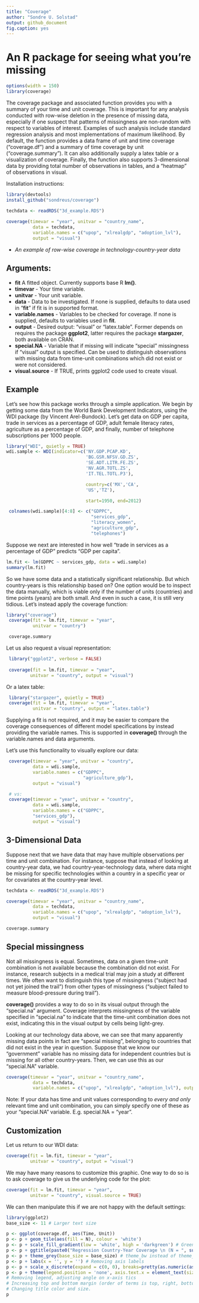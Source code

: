 ```yaml
---
title: "Coverage"
author: "Sondre U. Solstad"
output: github_document
fig.caption: yes
---
```

#  An R package for seeing what you're missing

```r
options(width = 150)
library(coverage)
```

The coverage package and associated function provides you with a summary of your time and unit coverage. This is important for any analysis conducted with row-wise deletion in the presence of missing data, especially if one suspect that patterns of missingness are non-random with respect to variables of interest. Examples of such analysis include standard regression analysis and most implementations of maximum likelihood. By default, the function provides a data frame of unit and time coverage ("coverage.df") and a summary of time coverage by unit ("coverage.summary"). It can also additionally supply a latex table or a visualization of coverage. Finally, the function also supports 3-dimensional data by providing total number of observations in tables, and a "heatmap" of observations in visual.

Installation instructions:
```r
library(devtools)
install_github("sondreus/coverage")
```


```r
techdata <- readRDS("3d_example.RDS")
 
coverage(timevar = "year", unitvar = "country_name",
          data = techdata,
          variable.names = c("upop", "xlrealgdp", "adoption_lvl"),
          output = "visual")

```

- *An example of row-wise coverage in technology-country-year data*

## Arguments: 

* **fit** A fitted object. Currently supports base R **lm()**.
* **timevar** - Your time variable.
* **unitvar** - Your unit variable.
* **data** - Data to be investigated. If none is supplied, defaults to data used in "**fit**" if fit is in supported format.
* **variable.names** - Variables to be checked for coverage. If none is supplied, defaults to variables used in **fit**.
* **output** - Desired output: "visual" or "latex.table". Former depends on requires the package **ggplot2**, latter requires the package **stargazer**, both available on CRAN.
* **special.NA** - Variable that if missing will indicate "special" missingness if "visual" output is specified. Can be used to distinguish observations with missing data from time-unit combinations which did not exist or were not considered.
* **visual.source** - If TRUE, prints ggplot2 code used to create visual.

## Example

Let's see how this package works through a simple application. We begin by getting some data from the World Bank Development Indicators, using the WDI package (by Vincent Arel-Bundock). Let's get data on GDP per capita, trade in services as a percentage of GDP, adult female literacy rates, agriculture as a percentage of GDP, and finally, number of telephone subscriptions per 1000 people.
```r
library("WDI", quietly = TRUE)
wdi.sample <- WDI(indicator=c('NY.GDP.PCAP.KD',
                              'BG.GSR.NFSV.GD.ZS',
                              'SE.ADT.LITR.FE.ZS',
                              'NV.AGR.TOTL.ZS',
                              'IT.TEL.TOTL.P3'),

                              country=c('MX','CA',
                              'US','TZ'),

                              start=1950, end=2012)

 colnames(wdi.sample)[4:8] <- c("GDPPC",
                                "services_gdp",
                                "literacy_women",
                                "agriculture_gdp",
                                "telephones")
```

Suppose we next are interested in how well "trade in services as a percentage of GDP" predicts "GDP per capita".

```r
lm.fit <- lm(GDPPC ~ services_gdp, data = wdi.sample)
summary(lm.fit)
```

So we have some data and a statistically significant relationship. But which country-years is this relationship based on? One option would be to inspect the data manually, which is viable only if the number of units (countries) and time points (years) are both small. And even in such a case, it is still very tidious. Let's instead apply the coverage function:

```r
library("coverage")
 coverage(fit = lm.fit, timevar = "year",
          unitvar = "country")

 coverage.summary
```

Let us also request a visual representation:
```r
 library("ggplot2", verbose = FALSE)
 
 coverage(fit = lm.fit, timevar = "year",
         unitvar = "country", output = "visual")
```

Or a latex table:
```r
 library("stargazer", quietly = TRUE)
 coverage(fit = lm.fit, timevar = "year",
          unitvar = "country", output = "latex.table")
```

Supplying a fit is not required, and it may be easier to compare the coverage consequences of different model specifications by instead providing the variable names. This is supported in **coverage()** through the variable.names and data arguments.


Let's use this functionality to visually explore our data:

```r
 coverage(timevar = "year", unitvar = "country",
          data = wdi.sample,
          variable.names = c("GDPPC",
                             "agriculture_gdp"),
          output = "visual")

 # vs:
 coverage(timevar = "year", unitvar = "country",
          data = wdi.sample,
          variable.names = c("GDPPC",
          "services_gdp"),
          output = "visual")

```

## 3-Dimensional Data 

Suppose next that we have data that may have multiple observations per time and unit combination. For instance, suppose that instead of looking at country-year data, we had country-year-technology data, where data might be missing for specific technologies within a country in a specific year or for covariates at the country-year level.

```r
techdata <- readRDS("3d_example.RDS")

coverage(timevar = "year", unitvar = "country_name",
          data = techdata,
          variable.names = c("upop", "xlrealgdp", "adoption_lvl"),
          output = "visual")

coverage.summary

```

## Special missingness

Not all missingness is equal. Sometimes, data on a given time-unit combination is not available because the combination did not exist. For instance, research subjects in a medical trial may join a study at different times. We often want to distinguish this type of missingness ("subject had not yet joined the trail") from other types of missingness ("subject failed to measure blood-pressure during trail"). 

**coverage()** provides a way to do so in its visual output through the "special.na" argument. Coverage interprets missingness of the variable specified in "special.na" to indicate that the time-unit combination does not exist, indicating this in the visual output by cells being light-grey. 

Looking at our technology data above, we can  see that many apparently missing data points in fact are "special missing", belonging to countries that did not exist in the year in question. Suppose that we know our "government" variable has no missing data for independent countries but is missing for all other country-years. Then, we can use this as our "special.NA" variable.

```r

coverage(timevar = "year", unitvar = "country_name",
          data = techdata,
          variable.names = c("upop", "xlrealgdp", "adoption_lvl"), output = "visual", special.NA = "government")

```

Note: If your data has time and unit values corresponding to *every and only* relevant time and unit combination, you can simply specify one of these as your "special.NA" variable. E.g. special.NA = "year". 


## Customization

Let us return to our WDI data:
```r
coverage(fit = lm.fit, timevar = "year",
         unitvar = "country", output = "visual")
```

We may have many reasons to customize this graphic. One way to do so is to ask coverage to give us the underlying code for the plot:

```r
coverage(fit = lm.fit, timevar = "year",
         unitvar = "country", visual.source = TRUE)
```

We can then manipulate this if we are not happy with the default settings:

```r
library(ggplot2)
base_size <- 11 # Larger text size

p <- ggplot(coverage.df, aes(Time, Unit))  
p <- p + geom_tile(aes(fill = N), colour = 'white') 
p <- p + scale_fill_gradient(low = 'white', high = 'darkgreen') # Green instead of blue 
p <- p + ggtitle(paste0("Regression Country-Year Coverage \n (N = ", sum(coverage.df$N), ")")) # Adding title
p <- p + theme_grey(base_size = base_size) # theme_bw instead of theme_grey 
p <- p + labs(x = '', y = '') # Removing axis labels 
p <- p + scale_x_discrete(expand = c(0, 0), breaks=pretty(as.numeric(as.character(coverage.df$Time)), n=25)) + scale_y_discrete(expand = c(0, 0)) # Changing number of x-axis tics
p <- p + theme(legend.position = 'none', axis.text.x = element_text(size = base_size * 0.8, angle = 320, hjust = 0, colour = 'grey50'), plot.margin = unit(c(10, 15, 10, 5), "pt"), plot.title = element_text(color="grey50", size=12), axis.text.y = element_text(size = 45/(sqrt(length(unique(coverage.df[,1])))))) 
# Removing legend, adjusting angle on x-axis tics 
# Increasing top and bottom margin (order of terms is top, right, bottom, left)
# Changing title color and size.
p

```




